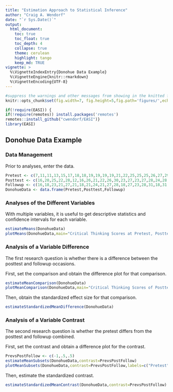 ```yaml
---
title: "Estimation Approach to Statistical Inference"
author: "Craig A. Wendorf"
date: "`r Sys.Date()`"
output:
  html_document:
    toc: true
    toc_float: true
    toc_depth: 4
    collapse: true
    theme: cerulean
    highlight: tango
    keep_md: TRUE
vignette: >
  %\VignetteIndexEntry{Donohue Data Example}
  %\VignetteEngine{knitr::rmarkdown}
  %\VignetteEncoding{UTF-8}
---
```


```r
#suppress the warnings and other messages from showing in the knitted file.
knitr::opts_chunk$set(fig.width=7, fig.height=5,fig.path='figures/',echo=TRUE,warning=FALSE,message=FALSE)
```

```r
if(!require(EASI)) {
if(!require(remotes)) install.packages('remotes')
remotes::install_github("cwendorf/EASI")}
library(EASI)
```

## Donohue Data Example

### Data Management

Prior to analyses, enter the data.

```r
Pretest <- c(7,11,11,13,15,17,18,18,19,19,19,19,21,22,25,25,25,26,27,29)
Posttest <- c(16,20,25,22,28,12,16,26,21,22,26,30,23,27,23,27,28,24,28,28)
Followup <- c(16,18,23,21,27,21,18,21,24,21,27,28,18,27,23,28,31,18,31,27)
DonohueData <- data.frame(Pretest,Posttest,Followup)
```

### Analyses of the Different Variables

With multiple variables, it is useful to get descriptive statistics and confidence intervals for each variable.

```r
estimateMeans(DonohueData)
plotMeans(DonohueData,main="Critical Thinking Scores at Pretest, Posttest, and Followup",ylab="Critical Thinking Score",ylim=c(0,30),values=FALSE)
```
 
### Analysis of a Variable Difference

The first research question is whether there is a difference between the posttest and followup occasions.

First, set the comparison and obtain the difference plot for that comparison.

```r
estimateMeanComparison(DonohueData)
plotMeanComparison(DonohueData,main="Critical Thinking Scores of Posttest vs Followup",ylab="Critical Thinking Score",ylim=c(0,30),values=FALSE)
```

Then, obtain the standardized effect size for that comparison.

```r
estimateStandardizedMeanDifference(DonohueData)
```

### Analysis of a Variable Contrast

The second research question is whether the pretest differs from the posttest and followup combined.

First, set the contrast and obtain a difference plot for the contrast.

```r
PrevsPostFollow <- c(-1,.5,.5)
estimateMeanSubsets(DonohueData,contrast=PrevsPostFollow)
plotMeanSubsets(DonohueData,contrast=PrevsPostFollow,labels=c("Pretest","Post&Follow"),main="Critical Thinking Scores of Prestest vs Posttest and Followup Combined",ylab="Critical Thinking Score",ylim=c(0,30),values=FALSE)
```

Then, estimate the standardized contrast.

```r
estimateStandardizedMeanContrast(DonohueData,contrast=PrevsPostFollow)
```
